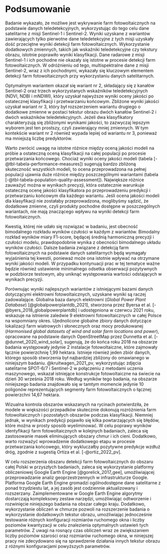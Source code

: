 # Podsumowanie {#podsumowanie}

<!-- Podsumowanie pracy jest w pewnym sensie znacznie rozbudowanym abstraktem. 
Należy wyliczyć i opisać osiągnięcia uzyskane w pracy dyplomowej.
Tutaj jednak (w przeciwieństwie do np. rozdziału [-@sec-wprowadzenie]) należy przechodzić od szczegółu do ogółu - co zostało stworzone/określone, jak zostało to zrobione, jakie ma to konsekwencje, itd.

Ten rozdział powinien też zawierać opis kwestii, których nie udało się rozwiązać w pracy dyplomowej (i dlaczego się nie udało) oraz pomysły na przyszłe ulepszenie uzyskanych wyników lub dalsze badania. -->

<!-- 
1 wskazanie, ze udało się określić metody  do wykrywania farm fotowoltaicznych na danych teledetekcyjnych
2 najlepszy wynik 2, dodatkowo ma mniej zmiennych niż wariant 3 co czyni go lepszym, prostszym
3 krótkie porównanie wyników próba vs populacja

wytlumaczenie sytacji z rozkładem bimodalnym

4 porównanie z wynikami poprzednich prac 

5 pomysły na ulepszenia uzyskanych wyników:
- zastosowanie metod przetwarzania końcowego na drogach ...
- zastosowanie masek na chmury i ich cienie
- tekstury...

- przeniesienie do chmury (gee)
- testy tekstur
- rozszerzenie badania na całą polskę

- wykorzystanie wyników badania do wskazywania obszarów potencjalnie odpowiednich pod nowe farmy fotowoltaiczne
-->

Badanie wykazało, że możliwe jest wykrywanie farm fotowoltaicznych na podstawie danych teledetekcyjnych, wykorzystując do tego celu dane satelitarne z misji Sentinel-1 i Sentinel-2.
Wyniki uzyskane z wariantów zawierających tylko pierwotne dane teledetekcyjne z tych misji uzyskały dość przeciętne wyniki detekcji farm fotowoltaicznych. 
Wykorzystanie dodatkowych zmiennych, takich jak wskaźniki teledetekcyjne czy tekstury obrazu, istotnie poprawiło wyniki klasyfikacji.
Dane radarowe z misji Sentinel-1 i ich pochodne nie okazały się istotne w procesie detekcji farm fotowoltaicznych.
W odróżnieniu od tego, multispektralne dane z misji Sentinel-2, wraz z ich pochodnymi, wykazały się kluczowym elementem detekcji farm fotowoltaicznych przy wykorzystaniu danych satelitarnych.

Optymalnym wariantem okazał się wariant nr 2, składający się z kanałów Sentinel-2 oraz trzech wykorzystanych wskaźników teledetekcyjnych (NDVI, NDBI i mNDWI), który uzyskał najwyższe wyniki oceny jakości po ostatecznej klasyfikacji i przetwarzaniu końcowym.
Zbliżone wyniki jakości uzyskał wariant nr 3, który był rozszerzeniem wariantu drugiego o dodatkowe zmienne w postaci tekstur obrazu dwóch kanałów Sentinel-2 i dwóch wskaźników teledetekcyjnych.
Jeżeli dwa klasyfikatory charakteryzują się zbliżonymi wynikami jakości, to zazwyczaj lepszym wyborem jest ten prostszy, czyli zawierający mniej zmiennych. 
W tym kontekście wariant nr 2 również wypada lepiej od wariantu nr 3, ponieważ ma mniejszą liczbę predyktorów.

Warto zwrócić uwagę na istotne różnice między oceną jakości modeli na próbie a ostateczną oceną klasyfikacji na całej populacji po procesie przetwarzania końcowego.
Chociaż wyniki oceny jakości modeli (tabela [-@tbl-tabela-performance-measures]) sugerują bardzo zbliżoną skuteczność wszystkich modeli, to ocena przeprowadzona na pełnej populacji ujawnia duże różnice między poszczególnymi wariantami (tabela [-@tbl-tabela-population-quality-assessment]).
Największe różnice zauważyć można w wynikach precyzji, która ostatecznie warunkuje ostateczną ocenę jakości klasyfikatora po przeprowadzeniu predykcji i przetwarzaniu końcowym dla każdego wariantu.
Jeśli ocena jakości modeli dla klasyfikacji nie zostałaby przeprowadzona, moglibyśmy sądzić, że dodatkowe zmienne, czyli produkty pochodne dostępne w poszczególnych wariantach, nie mają znaczącego wpływu na wyniki detekcji farm fotowoltaicznych.

Kwestią, której nie udało się rozwiązać w badaniu, jest obecność bimodalnego rozkładu wyników czułości w każdym z wariantów.
Bimodalny rozkład wyników miary F1-score, będącej średnią harmoniczną precyzji i czułości modelu, prawdopodobnie wynika z obecności bimodalnego układu wyników czułości.
Dalsze badania związane z detekcją farm fotowoltaicznych na podstawie danych satelitarnych będą wymagały wyjaśnienia tej kwestii, ponieważ może ona istotnie wpływać na otrzymane wyniki jakości modeli.
W przypadku kontynuacji prac w tej tematyce ważne będzie również ustawienie minimalnego odsetka obserwacji pozytywnych w podzbiorze testowym, aby uniknąć występowania wartości odstających w wynikach precyzji.

Porównując wyniki najlepszych wariantów z istniejącymi bazami danych dotyczącymi elektrowni fotowoltaicznych, uzyskane wyniki są raczej zadowalające.
Globalna baza danych elektrowni (*Global Power Plant Database*) [@globalpowerplantdb_2021], stworzona przez Byersa et al. [-@byers_2018_globalpowerplantdb] i udostępniona w czerwcu 2021 roku, wskazuje na istnienie zaledwie 9 elektrowni fotowoltaicznych w całej Polsce na wspomniany okres.
Ujednolicone globalne zbiory danych dotyczące lokalizacji farm wiatrowych i słonecznych oraz mocy produkowanej (*Harmonised global datasets of wind and solar farm locations and power*), opracowane na podstawie danych OpenStreetMap przez Dunnetta et al. [-@dunnet_2020_wind_solar], sugerują, że do końca roku 2018 na obszarze badania występowały jedynie 2 instalacje fotowoltaiczne, które zajmowały łącznie powierzchnię 1,99 hektara.
Istnieje również jeden zbiór danych, którego sposób stworzenia był najbardziej zbliżony do omawianego w niniejszym badaniu.
@kruitwagen_2021_pv, wykorzystując zdjęcia satelitarne SPOT-6/7 i Sentinel-2 w połączeniu z metodami uczenia maszynowego, wskazał istniejące konstrukcje fotowoltaiczne na świecie na dzień 30 września 2018 roku.
Według wyników tego badania, na obszarze niniejszego badania znajdowało się w tamtym momencie jedynie 10 poligonów reprezentujących segmenty farm fotowoltaicznych o łącznej powierzchni 14,67 hektara.

Wizualna kontrola obszarów wskazanych na rycinach potwierdziła, że modele w większości przepadków skutecznie dokonują rozróżnienia farm fotowoltaicznych i pozostałych obszarów podczas klasyfikacji.
Niemniej jednak, w wynikach predykcji pojawiło się kilka powtarzających się błędów, które można w prosty sposób wyeliminować. 
W celu poprawy wyników identyfikacji farm fotowoltaicznych w kolejnych badaniach, zaleca się zastosowanie masek eliminujących obszary chmur i ich cieni. 
Dodatkowo, warto rozważyć wprowadzenie dodatkowego etapu w procesie przetwarzania końcowego, który wykluczałby pozytywne predykcje wzdłuż dróg, zgodnie z sugestią Ortiza et al. [-@ortiz_2022_pv].

W celu rozszerzenia obszaru detekcji farm fotowoltaicznych do obszaru całej Polski w przyszłych badaniach, zaleca się wykorzystanie platformy obliczeniowej Google Earth Engine [@gorelick_2017_gee], umożliwiającej przeprowadzanie analiz geoprzestrzennych w infrastrukturze Google.
Platforma Google Earth Engine gromadzi ogólnodostępne dane satelitarne z ponad trzydziestu lat, a jej zasób jest codziennie aktualizowany i rozszerzany.
Zaimplementowane w Google Earth Engine algorytmy dostarczają kompleksowy zestaw narzędzi, umożliwiając odtworzenie i rozwinięcie niniejszego badania na obszar całego kraju.
Dodatkowo, wykorzystanie obliczeń w chmurze pozwoli na rozszerzenie badania o wykorzystanie dodatkowych tekstur obrazu, umożliwiając jednocześnie testowanie różnych konfiguracji rozmiarów ruchomego okna i liczby poziomów kwantyzacji w celu znalezienia optymalnych ustawień tych parametrów.
Z uwagi na rosnący czas obliczeń wraz ze zwiększaniem liczby poziomów szarości oraz rozmiarów ruchomego okna, w niniejszej pracy nie zdecydowano się na sprawdzenie działania innych tekstur obrazu z różnymi konfiguracjami powyższych parametrów.

